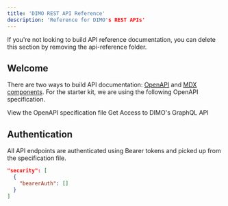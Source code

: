 ```yaml
---
title: 'DIMO REST API Reference'
description: 'Reference for DIMO's REST APIs'
---
```


<Note>
  If you're not looking to build API reference documentation, you can delete
  this section by removing the api-reference folder.
</Note>

## Welcome

There are two ways to build API documentation: [OpenAPI](https://mintlify.com/docs/api-playground/openapi/setup) and [MDX components](https://mintlify.com/docs/api-playground/mdx/configuration). For the starter kit, we are using the following OpenAPI specification.

<CardGroup cols={2}>
  <Card
    title="Devices API"
    icon="leaf"
    href="https://github.com/mintlify/starter/blob/main/api-reference/openapi.json"
  >
    View the OpenAPI specification file
  </Card>
  <Card
    title="Device Data API"
    icon="circle-nodes"
    href="https://mintlify.com/docs/development"
  >
    Get Access to DIMO's GraphQL API
  </Card>
</CardGroup>

## Authentication

All API endpoints are authenticated using Bearer tokens and picked up from the specification file.

```json
"security": [
  {
    "bearerAuth": []
  }
]
```
